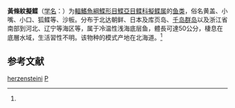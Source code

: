 {{Speciesbox
| taxon = Pseudopleuronectes herzensteini
| binomial_authority = (Jordan et Snyder, 1901)<ref name='id8683'>{{cite web| url =http://www.bioinfo.cn/db05/BjdwSpecies.php?action=view&id=8683| title =黃條紋擬鲽| work =《中国动物物种编目数据库》| publisher =中国科学院微生物研究所| author =中国科学院动物研究所| accessdate =2009-04-16| deadurl =yes| archiveurl =https://web.archive.org/web/20160305084118/http://www.bioinfo.cn/db05/BjdwSpecies.php?action=view&id=8683| archivedate =2016-03-05}}</ref>
| synonyms = *''[[Limanda|Limanda]] herzensteini, Jordan & Snyder, 1901''
*''Pleuronectes herzensteini, Jordan & Snyder, 1901''
*''Pleuronectes japonicus, Herzenstein, 1890''
*''Limanda angustirostris, Jordan & Starks, 1906''
}}

'''黃條紋擬鲽'''（[[学名|学名]]：{{lang|la|''Pseudopleuronectes herzensteini''}}）为[[輻鰭魚綱|輻鰭魚綱]][[鰈形目|鰈形目]][[鰈亞目|鰈亞目]][[鲽科|鲽科]][[擬鲽属|擬鲽属]]的[[鱼类|鱼类]]，俗名黄盖、小嘴、小口、狐鲽等、沙板。分布于北达朝鲜、日本及库页岛、[[千岛群岛|千岛群岛]]以及浙江省南部到河北、辽宁等海区等，属于冷温性浅海底层鱼，體長可達50公分，棲息在底層水域，生活習性不明。该物种的模式产地在北海道。<ref name='id8683'/>

== 参考文献 ==
{{reflist}}

{{鰈形目小作品}}

{{taxonbar}}
[[Category:擬鲽属|herzensteini]]
[[Category:1901年描述的鱼类|P]]